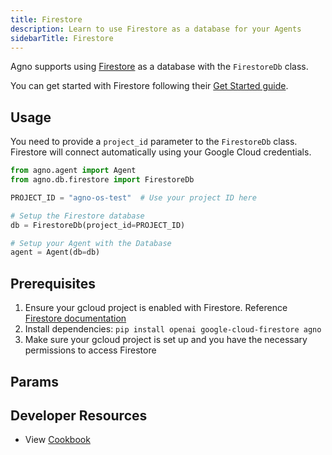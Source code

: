 ```yaml
---
title: Firestore
description: Learn to use Firestore as a database for your Agents
sidebarTitle: Firestore
---
```


Agno supports using [Firestore](https://cloud.google.com/firestore) as a database with the `FirestoreDb` class.

You can get started with Firestore following their [Get Started guide](https://firebase.google.com/docs/firestore/quickstart).

## Usage

You need to provide a `project_id` parameter to the `FirestoreDb` class. Firestore will connect automatically using your Google Cloud credentials.

```python firestore_for_agent.py
from agno.agent import Agent
from agno.db.firestore import FirestoreDb

PROJECT_ID = "agno-os-test"  # Use your project ID here

# Setup the Firestore database
db = FirestoreDb(project_id=PROJECT_ID)

# Setup your Agent with the Database
agent = Agent(db=db)
```

## Prerequisites

1. Ensure your gcloud project is enabled with Firestore. Reference [Firestore documentation](https://cloud.google.com/firestore/docs/create-database-server-client-library)
2. Install dependencies: `pip install openai google-cloud-firestore agno`
3. Make sure your gcloud project is set up and you have the necessary permissions to access Firestore

## Params

<Snippet file="db-firestore-params.mdx" />

## Developer Resources

- View [Cookbook](https://github.com/agno-agi/agno/tree/main/cookbook/db/firestore/firestore_for_agent.py)
